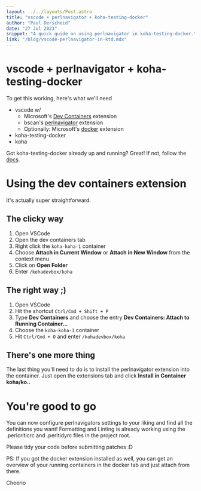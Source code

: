 ```yaml
---
layout: ../../layouts/Post.astro
title: "vscode + perlnavigator + koha-testing-docker"
author: "Paul Derscheid"
date: "27 Jul 2023"
snippet: "A quick guide on using perlnavigator in koha-testing-docker."
link: "/blog/vscode-perlnavigator-in-ktd.mdx"
---
```

# vscode + perlnavigator + koha-testing-docker

To get this working, here's what we'll need
* vscode w/
  * Microsoft's [Dev Containers](https://marketplace.visualstudio.com/items?itemName=ms-vscode-remote.remote-containers) extension
  * bscan's [perlnavigator](https://marketplace.visualstudio.com/items?itemName=bscan.perlnavigator) extension
  * Optionally: Microsoft's [docker](https://marketplace.visualstudio.com/items?itemName=ms-azuretools.vscode-docker) extension
* koha-testing-docker
* koha

Got koha-testing-docker already up and running? Great!
If not, follow the [docs](https://gitlab.com/koha-community/koha-testing-docker#user-content-koha-testing-docker-aka-ktd).

# Using the dev containers extension

It's actually super straightforward.

## The clicky way

1. Open VSCode
2. Open the dev containers tab 
3. Right click the `koha-koha-1` container
4. Choose **Attach in Current Window** or **Attach in New Window** from the context menu
5. Click on **Open Folder**
6. Enter `/kohadevbox/koha`

## The right way ;)

1. Open VSCode
2. Hit the shortcut `Ctrl/Cmd + Shift + P`
3. Type __Dev Containers__ and choose the entry **Dev Containers: Attach to Running Container...**
4. Choose the `koha-koha-1` container
5. Hit `Ctrl/Cmd + O` and enter `/kohadevbox/koha`

## There's one more thing

The last thing you'll need to do is to install the perlnavigator extension into the container.
Just open the extensions tab and click **Install in Container koha/ko..**

# You're good to go

You can now configure perlnavigators settings to your liking and find all the definitions
you want! Formatting and Linting is already working using the .perlcriticrc and .perltidyrc files in
the project root.

Please tidy your code before submitting patches :D

PS: If you got the docker extension installed as well, you can get an overview of your running containers
in the docker tab and just attach from there.

Cheerio
